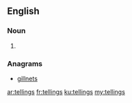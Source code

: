 ==English==

===Noun===
{{head|en}}

# {{plural of|telling}}

===Anagrams===
* [[gillnets#English|gillnets]]

[[ar:tellings]]
[[fr:tellings]]
[[ku:tellings]]
[[my:tellings]]